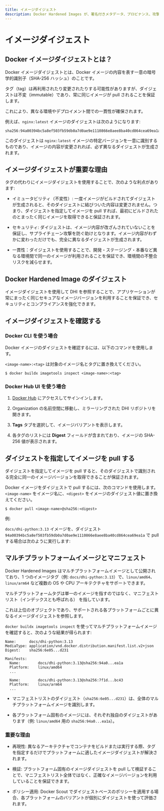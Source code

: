 ```yaml
---
title: イメージダイジェスト
description: Docker Hardened Images が、署名付きメタデータ、プロビナンス、攻撃対象領域の最小化を通じて、ソフトウェアサプライチェーンのあらゆる段階をどのように保護するかを学びましょう。
---
```


# イメージダイジェスト

## Docker イメージダイジェストとは？

Docker イメージダイジェストとは、Docker イメージの内容を表す一意の暗号学的識別子（SHA-256 ハッシュ）のことです。

タグ（tag）は再利用されたり変更されたりする可能性がありますが、ダイジェストは不変（immutable）であり、常に同じイメージが pull されることを保証します。

これにより、異なる環境やデプロイメント間での一貫性が確保されます。

例えば、`nginx:latest` イメージのダイジェストは次のようになります:

```text
sha256:94a00394bc5a8ef503fb59db0a7d0ae9e1110866e8aee8ba40cd864cea69ea1a
```

このダイジェストは `nginx:latest` イメージの特定バージョンを一意に識別するものであり、イメージの内容が変更されれば、必ず異なるダイジェストが生成されます。

## イメージダイジェストが重要な理由

タグの代わりにイメージダイジェストを使用することで、次のような利点があります:

- イミュータビリティ（不変性）: 一度イメージがビルドされてダイジェストが生成されると、そのダイジェストに結びついた内容は変更されません。つまり、ダイジェストを指定してイメージを pull すれば、最初にビルドされたのとまったく同じイメージを取得できると保証されます。

- セキュリティ: ダイジェストは、イメージ内容が改ざんされていないことを保証し、サプライチェーン攻撃を防ぐ助けとなります。イメージ内容がわずかに変わっただけでも、完全に異なるダイジェストが生成されます。

- 一貫性：ダイジェストを使用することで、開発・ステージング・本番など異なる環境間で同一のイメージが利用されることを保証でき、環境間の不整合リスクを減らせます。

## Docker Hardened Image のダイジェスト

イメージダイジェストを使用して DHI を参照することで、アプリケーションが常にまったく同じセキュアなイメージバージョンを利用することを保証でき、セキュリティとコンプライアンスを強化できます。

## イメージダイジェストを確認する

### Docker CLI を使う場合

Docker イメージのダイジェストを確認するには、以下のコマンドを使用します。

`<image-name>:<tag>` は対象のイメージ名とタグに置き換えてください。

```console
$ docker buildx imagetools inspect <image-name>:<tag>
```

### Docker Hub UI を使う場合

1. [Docker Hub](https://hub.docker.com/) にアクセスしてサインインします。

2. Organization の名前空間に移動し、ミラーリングされた DHI リポジトリを開きます。

3. **Tags** タブを選択して、イメージバリアントを表示します。

4. 各タグのリストには **Digest** フィールドが含まれており、イメージの SHA-256 値が表示されます。

## ダイジェストを指定してイメージを pull する

ダイジェストを指定してイメージを pull すると、そのダイジェストで識別される完全に同一のイメージバージョンを取得できることが保証されます。

Docker イメージをダイジェストで pull するには、次のコマンドを使用します。`<image-name>` をイメージ名に、`<digest>` をイメージのダイジェスト値に置き換えてください。

```shell
$ docker pull <image-name>@sha256:<digest>
```

例:

`docs/dhi-python:3.13` イメージを、ダイジェスト `94a00394bc5a8ef503fb59db0a7d0ae9e1110866e8aee8ba40cd864cea69ea1a` で pull する場合は次のように実行します:

## マルチプラットフォームイメージとマニフェスト

Docker Hardened Images はマルチプラットフォームイメージとして公開されており、1 つのイメージタグ（例: `docs/dhi-python:3.13`）で、`linux/amd64`、`linux/arm64` など複数の OS や CPU アーキテクチャをサポートできます。

マルチプラットフォームタグは単一のイメージを指すのではなく、マニフェストリスト（インデックスとも呼ばれる） を指しています。

これは上位のオブジェクトであり、サポートされる各プラットフォームごとに異なるイメージダイジェストを参照します。

`docker buildx imagetools inspect` を使ってマルチプラットフォームイメージを確認すると、次のような結果が得られます:

```text
Name:      docs/dhi-python:3.13
MediaType: application/vnd.docker.distribution.manifest.list.v2+json
Digest:    sha256:6e05...d231

Manifests:
  Name:        docs/dhi-python:3.13@sha256:94a0...ea1a
  Platform:    linux/amd64
  ...

  Name:        docs/dhi-python:3.13@sha256:7f1d...bc43
  Platform:    linux/arm64
  ...
```

- マニフェストリストのダイジェスト（`sha256:6e05...d231`）は、全体のマルチプラットフォームイメージを識別します。

- 各プラットフォーム固有のイメージには、それぞれ独自のダイジェストがあります（例: `linux/amd64` 用の `sha256:94a0...ea1a`）。

### 重要な理由

- 再現性: 異なるアーキテクチャでコンテナをビルドまたは実行する際、タグを指定するだけでプラットフォームに適したイメージダイジェストが解決されます。

- 検証: プラットフォーム固有のイメージダイジェストを pull して検証することで、マニフェストリスト全体ではなく、正確なイメージバージョンを利用していることを保証できます。

- ポリシー適用: Docker Scout でダイジェストベースのポリシーを適用する場合、各プラットフォームのバリアントが個別にダイジェストを使って評価されます。

